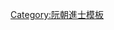 {{Navbox
|name = 嗣德二年己酉科庭試正副榜
|title = [[阮朝嗣德二年己酉科貢士進士列表|嗣德二年（1849年）己酉科庭試正副榜]]
|titlestyle = background-color:#FFD700;
|image =
|style = width:100%;text-align:center; 
|groupstyle = text-align:center; background-color:#FFD700;
|liststyle = text-align:center;
|state = {{{state<includeonly>|collapsed</includeonly>}}}

|group1 = 第二甲<br>勅賜進士出身<br>共2名
|list1 = '''[[杜惟堤]]''' - [[黎廷延]]

|group2 = 第三甲<br>勅賜同進士出身<br>共10名
|list2 = [[陳輝琨]] - [[阮蔡悌]] - [[潘仕俶]] - [[范光滿]] - [[阮成允]] - [[黃廷專]] - [[吳從儒]] - [[范文奎]] - [[阮馮翼]] - [[周惟新]]

|group3 = 副榜<br>共12名
|list3 = [[阮文會]] - [[黎德洽]] - [[杜愷|杜　愷]] - [[鄭輝瓊]] - [[范選|范　選]] - [[阮俊卿|阮　彥]] - [[吳光耀]] - [[武進𧩡|武登春]] - [[阮諠|阮　諠]] - [[黎德泳|黎德潤]] - [[鄧德迪]] - [[裴措|裴　措]]

|belowstyle = text-align: center; background-color:#FFD700;
|below='''前一科：[[Template:嗣德元年戊申恩科庭試正副榜|嗣德元年戊申恩科]]　'''·'''　後一科：[[Template:嗣德四年辛亥科庭試正副榜|嗣德四年辛亥科]]'''
}}<noinclude>[[Category:嗣德二年己酉科進士| ]]
[[Category:阮朝進士模板]]</noinclude>